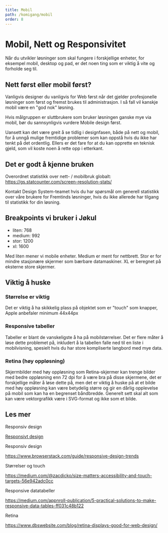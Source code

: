```yaml
---
title: Mobil
path: /komigang/mobil
order: 8
---
```


# Mobil, Nett og Responsivitet

Når du utvikler løsninger som skal fungere i forskjellige enheter, for eksempel mobil, desktop og pad, er det noen ting som er viktig å vite og forholde seg til.

## Nett først eller mobil først?

Vanligvis designer du vanligvis for Web først når det gjelder profesjonelle løsninger som først og fremst brukes til administrasjon. I så fall vil kanskje mobil være en "god nok" løsning.

Hvis målgruppen er sluttbrukere som bruker løsningen ganske mye via mobil, bør du sannsynligvis vurdere Mobile design først.

Uansett kan det være greit å se tidlig i designfasen, både på nett og mobil, for å unngå mulige fremtidige problemer som kan oppstå hvis du ikke har tenkt på det ordentlig. Ellers er det fare for at du kan opprette en teknisk gjeld, som vil koste noen å rette opp i etterkant.

## Det er godt å kjenne bruken

Overordnet statistikk over nett- / mobilbruk globalt: https://gs.statcounter.com/screen-resolution-stats/

Kontakt Design System-teamet hvis du har spørsmål om generell statistikk over våre brukere for Fremtinds løsninger, hvis du ikke allerede har tilgang til statistikk for din løsning.

## Breakpoints vi bruker i Jøkul

-   liten: 768
-   medium: 992
-   stor: 1200
-   xl: 1600

Med liten mener vi mobile enheter.
Medium er ment for nettbrett.
Stor er for mindre stasjonære skjermer som bærbare datamaskiner.
XL er beregnet på eksterne store skjermer.

## Viktig å huske

### Størrelse er viktig
Det er viktig å ha skikkelig plass på objektet som er "touch" som knapper, Apple anbefaler minimum 44x44px

### Responsive tabeller
Tabeller er blant de vanskeligste å ha på mobilstørrelser. Det er flere måter å løse dette problemet på, inkludert å la tabellen falle ned til en liste i mobilvisning, spesielt hvis du har store kompliserte langbord med mye data.

### Retina (høy oppløsning)
Skjermbilder med høy oppløsning som Retina-skjermer kan trenge bilder med bedre oppløsning enn 72 dpi for å være bra på disse skjermene, det er forskjellige måter å løse dette på, men det er viktig å huske på at et bilde med høy oppløsning kan være betydelig større og gir en dårlig opplevelse på mobil som kan ha en begrenset båndbredde. Generelt sett skal alt som kan være vektorgrafikk være i SVG-format og ikke som et bilde.


## Les mer

Responsiv design

[ Responsivt design ](https://blog.prototypr.io/a-pragmatic-guide-to-designing-and-building-responsive-web-applications-ff625dd2f206)

Responsiv design

https://www.browserstack.com/guide/responsive-design-trends

Størrelser og touch

https://medium.com/@zacdicko/size-matters-accessibility-and-touch-targets-56e942adc0cc

Responsive datatabeller

https://medium.com/appnroll-publication/5-practical-solutions-to-make-responsive-data-tables-ff031c48b122

Retina

https://www.dbswebsite.com/blog/retina-displays-good-for-web-design/
